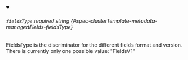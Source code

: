 
<details className="config-field" data-expandable="false" open>
<summary>

###### `fieldsType` <span className="config-field-required" data-required="true">required</span> <span className="config-field-type">string</span> <span className="config-field-default"></span> <span className="config-field-enum"></span> {#spec-clusterTemplate-metadata-managedFields-fieldsType}

FieldsType is the discriminator for the different fields format and version.
There is currently only one possible value: "FieldsV1"

</summary>



</details>
